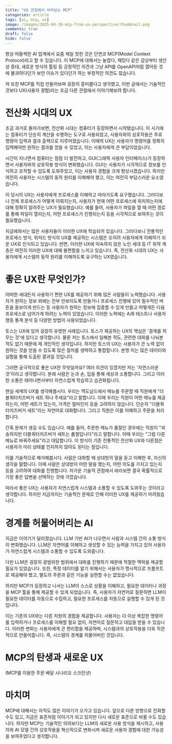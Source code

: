 ```yaml
---
title: "UX 관점에서 바라보는 MCP"
categories: article
tags: [ai, mcp, ux]
image: /images/2025-04-10-mcp-from-ux-perspective/thumbnail.png
comments: true
draft: false
hide: false
---
```



항상 떠들썩한 AI 업계에서 요즘 제일 핫한 것은 단연코 MCP(Model Context Protocol)라고 할 수 있습니다. 이 MCP에 대해서는 놀랍다, 재밌다 같은 감상부터 생산성 증대, 새로운 방식의 툴링 등 긍정적인 의견과 그냥 API를 OpenAPI처럼 열어둔 것에 불과하다던가 보안 이슈가 있다던가 하는 부정적인 의견도 많습니다.

저 또한 MCP를 직접 만들어보며 굉장히 흥미롭다고 생각했고, 이번 글에서는 기술적인 것보다 UX(사용자 경험)라는 조금 다른 관점에서 이야기해보려 합니다.

# 전산화 시대의 UX

조금 과거로 돌아가보면, 전산화 시대는 컴퓨터가 등장하면서 시작됐습니다. 이 시기에는 컴퓨터가 단순히 계산을 수행하는 도구로 사용되었고, 사용자와의 상호작용은 주로 명령어 입력과 결과 출력으로 이루어졌습니다. 이때의 UX는 사용자가 명령어를 정확히 입력해야만 원하는 결과를 얻을 수 있었고, 이는 사용자에게 큰 부담이었습니다.

시간이 지나면서 컴퓨터는 점점 더 발전하고, GUI(그래픽 사용자 인터페이스)가 등장하면서 사용자와의 상호작용 방식이 변화했습니다. GUI는 사용자가 시각적으로 정보를 인식하고 조작할 수 있도록 도와주었고, 이는 사용자 경험을 크게 향상시켰습니다. 하지만 여전히 사용자는 시스템의 동작 원리를 이해해야 했고, 이는 여전히 부담스러운 요소였습니다.

이 당시의 UX는 사용자에게 프로세스를 이해하고 따라가도록 요구했습니다. 그러다보니 전체 프로세스가 어떻게 이뤄지는지, 사용자가 현재 어떤 프로세스에 위치하는지에 대해 정확히 알려주는 UX가 필요했습니다. 예를 들어, 사용자가 파일을 열 때 어떤 경로를 통해 파일이 열리는지, 어떤 프로세스가 진행되는지 등을 시각적으로 보여주는 것이 필요했습니다.

지금에와서는 많은 사용자들이 이러한 UX에 학습되어 있습니다. 그러다보니 전통적인 프로세스 방식, 위저드 방식의 UX를 제공하는 시스템은 오히려 사용자에게 이해하기 쉬운 UX로 인식되고 있습니다. 반면, 이러한 UX에 익숙하지 않은 노인 세대 등 IT 취약 계층은 여전히 이러한 UX에 대해 불편함을 느끼고 있습니다. 즉, 전산화 시대의 UX는 사용자에게 시스템의 동작 원리를 이해하도록 요구하는 UX였습니다.

# 좋은 UX란 무엇인가?

어떠한 세대든지 사용하기 편한 UX를 제공하기 위해 많은 사람들이 노력했습니다. 사용자가 원하는 정보 외에는 전부 안보이도록 만들거나 프로세스 진행에 있어 필수적인 버튼을 돋보이게 만드는 등 사용자가 원하는 정보에 집중할 수 있게 만들고 어떻게든 다음 프로세스로 넘어가게 하려는 노력이 있었습니다. 이러한 노력에는 A/B 테스트나 사용자 행동 통계 분석 등 다양한 방법이 사용되었습니다.

토스는 UX에 있어 굉장히 유명한 사례입니다. 토스가 제공하는 UX의 핵심은 '경계를 허무는 것'에 있다고 생각합니다. 물론 저는 토스에서 일해본 적도, 관련한 대화를 나눠본 적도 없기 때문에 제 개인적인 생각입니다. 하지만 토스의 UX는 사용자가 큰 노력 없이 원하는 것을 얻을 수 있도록 많은 절차를 생략하고 통합합니다. 분명 이는 많은 데이터와 실험을 통해 도출된 결과일 것입니다.

그러면 궁극적으로 좋은 UX란 무엇일까요? 여러 의견이 있겠지만 저는 '자연스러운 것'이라고 생각합니다. 본래 사람은 눈과 손, 입을 통해 세상과 소통합니다. 그리고 이러한 소통은 태어나면서부터 자연스럽게 학습하고 습관화됩니다.

현실 세계의 UX를 생각해봅시다. 우리는 맥도날드에서 메뉴를 주문할 때 직원에게 "더블쿼터치즈버거 세트 하나 주세요"라고 말합니다. 이때 우리는 직원이 어떤 메뉴를 제공하는지, 어떤 세트가 있는지, 가격은 얼마인지 등을 고려하지 않습니다. 단순히 "더블쿼터치즈버거 세트"라는 자연어로 대화합니다. 그리고 직원은 이를 이해하고 주문을 처리합니다.

간혹 문제가 생길 수도 있습니다. 예를 들어, 주문한 메뉴가 품절인 경우에는 직원이 "죄송하지만 더블쿼터치즈버거 세트는 품절입니다"라고 말합니다. 이때 우리는 "그럼 다른 메뉴로 바꿔주세요"라고 대답합니다. 이 방식이 기존 전통적인 전산화 UX와 다른점은 사용자가 미리 상태를 인지하지 않아도 된다는 점입니다.

이를 기술적으로 해석해봅시다. 사람은 대화할 때 상대방의 말을 듣고 이해한 후, 자신의 생각을 말합니다. 이때 사람은 상대방이 어떤 말을 했는지, 어떤 의도를 가지고 있는지 등을 고려하여 대화를 진행합니다. 차가운 기술적 관점에서 바라보면 결국 확률적으로 가장 좋은 답변을 선택하는 것에 가깝습니다.

따라서 좋은 UX는 사용자가 자연스럽게 시스템과 소통할 수 있도록 도와주는 것이라고 생각합니다. 하지만 지금까지는 기술적인 문제로 인해 이러한 UX를 제공하기 어려웠습니다.

# 경계를 허물어버리는 AI

지금은 이야기가 달라졌습니다. LLM 기반 AI가 나오면서 사람과 시스템 간의 소통 방식이 변화했습니다. LLM은 자연어를 이해하고 생성할 수 있는 능력을 가지고 있어 사용자가 자연스럽게 시스템과 소통할 수 있도록 도와줍니다.

다만 LLM은 굉장히 광범위한 범위에서 대화를 진행하기 때문에 적절한 맥락을 제공할 필요가 있었습니다. 또한, 특정 데이터를 알기 위해서는 사용자가 명시적으로 프롬프트로 제공해야 했고, 별도의 주문과 같은 기능을 실현할 수는 없었습니다.

하지만 MCP가 등장하고 나서는 LLM이 스스로 상황을 이해하고, 필요한 데이터나 과정을 MCP 툴을 통해 제공할 수 있게 되었습니다. 즉, 사용자가 자연어로 질문하면 LLM이 필요한 데이터를 자동으로 수집하고, 필요한 프로세스를 자동으로 실행할 수 있게 된 것입니다.

이는 기존의 UX와는 다른 차원의 경험을 제공합니다. 사용자는 더 이상 복잡한 명령어를 입력하거나 프로세스를 이해할 필요 없이, 자연어로 질문하고 대답을 받을 수 있습니다. 이러한 변화는 사용자에게 큰 편리함을 제공하며, 시스템과의 상호작용을 더욱 직관적으로 만들어줍니다. 즉, 시스템의 경계를 허물어버린 것입니다.

# MCP의 탄생과 새로운 UX

(MCP를 이용한 주문 배달 시나리오 스크린샷)

# 마치며

MCP에 대해서는 아직도 많은 이야기가 오가고 있습니다. 앞으로 다른 방향으로 진화할 수도 있고, 지금은 표준처럼 이야기가 되고 있지만 다시 새로운 표준으로 바뀔 수도 있습니다. 하지만 MCP는 기술적인 의의보다는 LLM의 새로운 사용 방식을 제시하고, 사용자와 AI 모델 간의 상호작용을 혁신적으로 변화시켜 새로운 사용자 경험에 대한 가능성을 보여주었다고 생각합니다.
